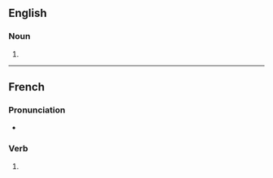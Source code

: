 {{also|phagocytés}}

==English==

===Noun===
{{head|en|noun form}}

# {{plural of|en|phagocyte}}

----

==French==

===Pronunciation===
* {{homophones|fr|phagocyte|phagocytent}}

===Verb===
{{head|fr|verb form}}

# {{inflection of|fr|phagocyter||2|s|pres|ind//sub}}